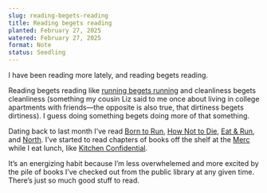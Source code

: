 ```yaml
---
slug: reading-begets-reading
title: Reading begets reading
planted: February 27, 2025
watered: February 27, 2025
format: Note
status: Seedling
---
```


I have been reading more lately, and reading begets reading.

Reading begets reading like [running begets running](/reading-like-running) and cleanliness begets cleanliness (something my cousin Liz said to me once about living in college apartments with friends—the opposite is also true, that dirtiness begets dirtiness). I guess doing something begets doing more of that something.

Dating back to last month I’ve read [Born to Run](/born-to-run), [How Not to Die](/how-not-to-die), [Eat & Run](/eat-and-run), and [North](/north). I’ve started to read chapters of books off the shelf at the [Merc](https://mercantilelibrary.com) while I eat lunch, like [Kitchen Confidential](/kitchen-confidential).

It’s an energizing habit because I’m less overwhelemed and more excited by the pile of books I’ve checked out from the public library at any given time. There’s just so much good stuff to read.
